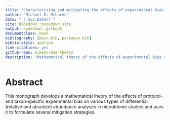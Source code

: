 ```yaml
---
title: "Characterizing and mitigating the effects of experimental bias on differential (absolute) abundance analysis in microbiome studies"
author: "Michael R. McLaren"
date: "`r Sys.Date()`"
site: bookdown::bookdown_site
output: bookdown::gitbook
documentclass: book
bibliography: [main.bib, packages.bib]
biblio-style: apalike
link-citations: yes
github-repo: mikemc/bda-theory
description: "Mathematical theory of the effects of experimental bias on differential (relative and absolute) abundance analysis in microbiome studies."
---
```


# Abstract

This monograph develops a mathematical theory of the effects of protocol- and taxon-specific experimental bias on various types of differential (relative and absolute) abundance analyses in microbiome studies and uses it to formulate several mitigation strategies.
